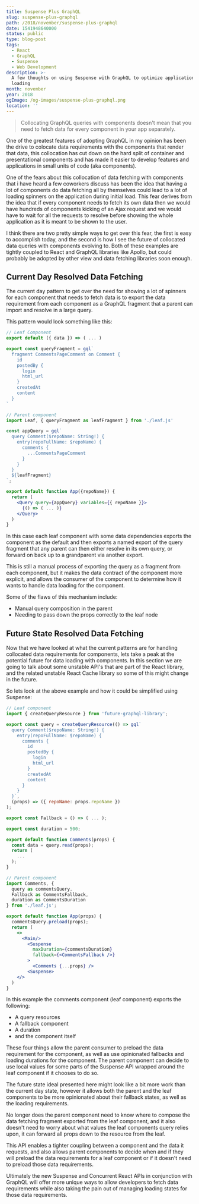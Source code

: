 ```yaml
---
title: Suspense Plus GraphQL
slug: suspense-plus-graphql
path: /2018/november/suspense-plus-graphql
date: 1541948640000
status: public
type: blog-post
tags:
  - React
  - GraphQL
  - Suspense
  - Web Development
description: >-
  A few thoughts on using Suspense with GraphQL to optimize application data
  loading
month: november
year: 2018
ogImage: /og-images/suspense-plus-graphql.png
location: ''
---
```



> Collocating GraphQL queries with components doesn't mean that you need to
> fetch data for every component in your app separately.

One of the greatest features of adopting GraphQL in my opinion has been the
drive to colocate data requirements with the components that render that data,
this collocation has cut down on the hard split of container and presentational
components and has made it easier to develop features and applications in small
units of code (aka components).

One of the fears about this collocation of data fetching with components that i
have heard a few coworkers discuss has been the idea that having a lot of
components do data fetching all by themselves could lead to a lot of loading
spinners on the application during initial load. This fear derives from the idea
that if every component needs to fetch its own data then we would have hundreds
of components kicking of an Ajax request and we would have to wait for all the
requests to resolve before showing the whole application as it is meant to be
shown to the user.

I think there are two pretty simple ways to get over this fear, the first is
easy to accomplish today, and the second is how I see the future of collocated
data queries with components evolving to. Both of these examples are tightly
coupled to React and GraphQL libraries like Apollo, but could probably be
adopted by other view and data fetching libraries soon enough.

## Current Day Resolved Data Fetching

The current day pattern to get over the need for showing a lot of spinners for
each component that needs to fetch data is to export the data requirement from
each component as a GraphQL fragment that a parent can import and resolve in a
large query.

This pattern would look something like this:

```jsx
// Leaf Component
export default ({ data }) => ( ... )

export const queryFragment = gql`
  fragment CommentsPageComment on Comment {
    id
    postedBy {
      login
      html_url
    }
    createdAt
    content
  }
`

// Parent component
import Leaf, { queryFragment as leafFragment } from './leaf.js'

const appQuery = gql`
  query Comment($repoName: String!) {
    entry(repoFullName: $repoName) {
      comments {
        ...CommentsPageComment
      }
    }
  }
  ${leafFragment}
`;

export default function App({repoName}) {
  return (
    <Query query={appQuery} variables={{ repoName }}>
      {() => ( ... )}
    </Query>
  )
}
```

In this case each leaf component with some data dependencies exports the
component as the default and then exports a named export of the query fragment
that any parent can then either resolve in its own query, or forward on back up
to a grandparent via another export.

This is still a manual process of exporting the query as a fragment from each
component, but it makes the data contract of the component more explicit, and
allows the consumer of the component to determine how it wants to handle data
loading for the component.

Some of the flaws of this mechanism include:

- Manual query composition in the parent
- Needing to pass down the props correctly to the leaf node

## Future State Resolved Data Fetching

Now that we have looked at what the current patterns are for handling collocated
data requirements for components, lets take a peak at the potential future for
data loading with components. In this section we are going to talk about some
unstable API's that are part of the React library, and the related unstable
React Cache library so some of this might change in the future.

So lets look at the above example and how it could be simplified using Suspense:

```jsx
// Leaf component
import { createQueryResource } from 'future-graphql-library';

export const query = createQueryResource(() => gql`
  query Comment($repoName: String!) {
    entry(repoFullName: $repoName) {
      comments {
        id
        postedBy {
          login
          html_url
        }
        createdAt
        content
      }
    }
  }`,
  (props) => ({ repoName: props.repoName })
);

export const Fallback = () => ( ... );

export const duration = 500;

export default function Comments(props) {
  const data = query.read(props);
  return (
    ...
  );
}

// Parent component
import Comments, {
  query as commentsQuery,
  Fallback as CommentsFallback,
  duration as CommentsDuration
} from './leaf.js';

export default function App(props) {
  commentsQuery.preload(props);
  return (
    <>
      <Main/>
        <Suspense
          maxDuration={commentsDuration}
          fallback={<CommentsFallback />}
        >
          <Comments {...props} />
        <Suspense>
    </>
  )
}
```

In this example the comments component (leaf component) exports the following:

- A query resources
- A fallback component
- A duration
- and the component itself

These four things allow the parent consumer to preload the data requirement for
the component, as well as use opinionated fallbacks and loading durations for
the component. The parent component can decide to use local values for some
parts of the Suspense API wrapped around the leaf component if it chooses to do
so.

The future state ideal presented here might look like a bit more work than the
current day state, however it allows both the parent and the leaf components to
be more opinionated about their fallback states, as well as the loading
requirements.

No longer does the parent component need to know where to compose the data
fetching fragment exported from the leaf component, and it also doesn't need to
worry about what values the leaf components query relies upon, it can forward
all props down to the resource from the leaf.

This API enables a tighter coupling between a component and the data it
requests, and also allows parent components to decide when and if they will
preload the data requirements for a leaf component or if it doesn't need to
preload those data requirements.

Ultimately the new Suspense and Concurrent React APIs in conjunction with
GraphQL will offer more unique ways to allow developers to fetch data
requirements while also taking the pain out of managing loading states for those
data requirements.

